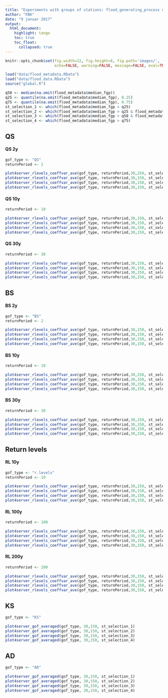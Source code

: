 ```yaml
---
title: "Experiments with groups of stations: flood_generating_process quantiles"
author: "FBK"
date: "9 januar 2017"
output: 
  html_document:
    highlight: tango
    toc: true
    toc_float:
      collapsed: true
---
```



```r
knitr::opts_chunk$set(fig.width=12, fig.height=8, fig.path='images/',
                      echo=FALSE, warning=FALSE, message=FALSE, eval=TRUE)
```

```r

load("data/flood_metadata.RData")
load("data/flood_data.RData")
source("global.R")

q50 <- median(na.omit(flood_metadata$median_fgp))
q25 <- quantile(na.omit(flood_metadata$median_fgp), 0.25)
q75 <- quantile(na.omit(flood_metadata$median_fgp), 0.75)
st_selection_1 <- which(flood_metadata$median_fgp < q25)
st_selection_2 <- which(flood_metadata$median_fgp > q25 & flood_metadata$median_fgp < q50)
st_selection_3 <- which(flood_metadata$median_fgp > q50 & flood_metadata$median_fgp < q75)
st_selection_4 <- which(flood_metadata$median_fgp > q75)
```

## QS

#### QS 2y

```r
gof_type <- "QS"
returnPeriod <- 2

plot4server_rlevels_coeffvar_ave(gof_type, returnPeriod,30,150, st_selection_1)
plot4server_rlevels_coeffvar_ave(gof_type, returnPeriod,30,150, st_selection_2)
plot4server_rlevels_coeffvar_ave(gof_type, returnPeriod,30,150, st_selection_3)
plot4server_rlevels_coeffvar_ave(gof_type, returnPeriod,30,150, st_selection_4)
```

#### QS 10y

```r

returnPeriod <- 10

plot4server_rlevels_coeffvar_ave(gof_type, returnPeriod,30,150, st_selection_1)
plot4server_rlevels_coeffvar_ave(gof_type, returnPeriod,30,150, st_selection_2)
plot4server_rlevels_coeffvar_ave(gof_type, returnPeriod,30,150, st_selection_3)
plot4server_rlevels_coeffvar_ave(gof_type, returnPeriod,30,150, st_selection_4)
```

#### QS 30y

```r
returnPeriod <- 30

plot4server_rlevels_coeffvar_ave(gof_type, returnPeriod,30,150, st_selection_1)
plot4server_rlevels_coeffvar_ave(gof_type, returnPeriod,30,150, st_selection_2)
plot4server_rlevels_coeffvar_ave(gof_type, returnPeriod,30,150, st_selection_3)
plot4server_rlevels_coeffvar_ave(gof_type, returnPeriod,30,150, st_selection_4)
```

## BS

#### BS 2y

```r
gof_type <- "BS"
returnPeriod <- 2

plot4server_rlevels_coeffvar_ave(gof_type, returnPeriod,30,150, st_selection_1)
plot4server_rlevels_coeffvar_ave(gof_type, returnPeriod,30,150, st_selection_2)
plot4server_rlevels_coeffvar_ave(gof_type, returnPeriod,30,150, st_selection_3)
plot4server_rlevels_coeffvar_ave(gof_type, returnPeriod,30,150, st_selection_4)
```

#### BS 10y

```r
returnPeriod <- 10

plot4server_rlevels_coeffvar_ave(gof_type, returnPeriod,30,150, st_selection_1)
plot4server_rlevels_coeffvar_ave(gof_type, returnPeriod,30,150, st_selection_2)
plot4server_rlevels_coeffvar_ave(gof_type, returnPeriod,30,150, st_selection_3)
plot4server_rlevels_coeffvar_ave(gof_type, returnPeriod,30,150, st_selection_4)
```

#### BS 30y

```r
returnPeriod <- 30

plot4server_rlevels_coeffvar_ave(gof_type, returnPeriod,30,150, st_selection_1)
plot4server_rlevels_coeffvar_ave(gof_type, returnPeriod,30,150, st_selection_2)
plot4server_rlevels_coeffvar_ave(gof_type, returnPeriod,30,150, st_selection_3)
plot4server_rlevels_coeffvar_ave(gof_type, returnPeriod,30,150, st_selection_4)
```

## Return levels

#### RL 10y

```r
gof_type <- "r.levels"
returnPeriod <- 10

plot4server_rlevels_coeffvar_ave(gof_type, returnPeriod,30,150, st_selection_1)
plot4server_rlevels_coeffvar_ave(gof_type, returnPeriod,30,150, st_selection_2)
plot4server_rlevels_coeffvar_ave(gof_type, returnPeriod,30,150, st_selection_3)
plot4server_rlevels_coeffvar_ave(gof_type, returnPeriod,30,150, st_selection_4)
```

#### RL 100y

```r
returnPeriod <- 100

plot4server_rlevels_coeffvar_ave(gof_type, returnPeriod,30,150, st_selection_1)
plot4server_rlevels_coeffvar_ave(gof_type, returnPeriod,30,150, st_selection_2)
plot4server_rlevels_coeffvar_ave(gof_type, returnPeriod,30,150, st_selection_3)
plot4server_rlevels_coeffvar_ave(gof_type, returnPeriod,30,150, st_selection_4)
```

#### RL 200y

```r
returnPeriod <- 200

plot4server_rlevels_coeffvar_ave(gof_type, returnPeriod,30,150, st_selection_1)
plot4server_rlevels_coeffvar_ave(gof_type, returnPeriod,30,150, st_selection_2)
plot4server_rlevels_coeffvar_ave(gof_type, returnPeriod,30,150, st_selection_3)
plot4server_rlevels_coeffvar_ave(gof_type, returnPeriod,30,150, st_selection_4)
```

## KS

```r
gof_type <- "KS"

plot4server_gof_averaged(gof_type, 30,150, st_selection_1)
plot4server_gof_averaged(gof_type, 30,150, st_selection_2)
plot4server_gof_averaged(gof_type, 30,150, st_selection_3)
plot4server_gof_averaged(gof_type, 30,150, st_selection_4)
```

## AD

```r
gof_type <- "AD"

plot4server_gof_averaged(gof_type, 30,150, st_selection_1)
plot4server_gof_averaged(gof_type, 30,150, st_selection_2)
plot4server_gof_averaged(gof_type, 30,150, st_selection_3)
plot4server_gof_averaged(gof_type, 30,150, st_selection_4)

```

